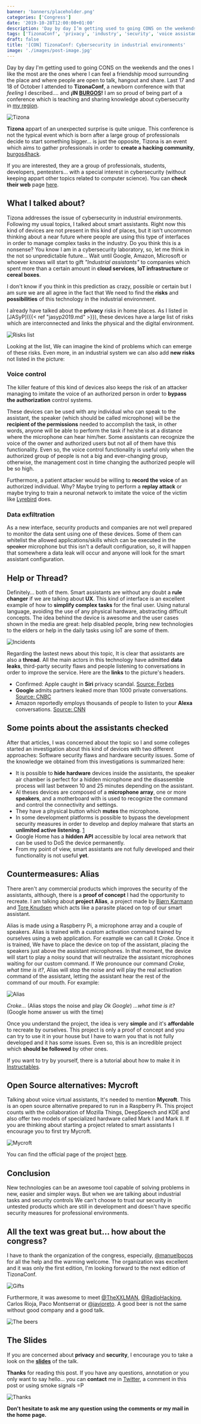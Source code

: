 ```yaml
---
banner: 'banners/placeholder.png'
categories: ['Congress']
date: '2019-10-28T12:00:00+01:00'
description: 'Day by day I’m getting used to going CONS on the weekends and the ones I like the most are the ones where I can feel a friendship mood surrounding the place and where people are open to talk, hangout and share.'
tags: ['TizonaConf', 'privacy', 'industry', 'security', 'voice assistants']
draft: false
title: '[CON] TizonaConf: Cybersecurity in industrial environments'
image: './images/post-image.jpg'
---
```


Day by day I'm getting used to going CONS on the weekends and the ones I like the most are the ones where I can feel a friendship mood surrounding the place and where people are open to talk, hangout and share. Last 17 and 18 of October I attended to **TizonaConf**, a newborn conference with that _feeling_ I described.... and **¡IN [BURGOS](https://es.wikipedia.org/wiki/Burgos)!** I am so proud of being part of a conference which is teaching and sharing knowledge about cybersecurity in [my region](https://en.wikipedia.org/wiki/Castile_and_Le%C3%B3n).

![Tizona](/images/tizona.PNG)

**Tizona** appart of an unexpected surprise is quite unique. This conference is not the typical event which is born after a large group of professionals decide to start something bigger... is just the opposite, Tizona is an event which aims to gather professionals in order to **create a hacking community**, [burgos4hack](http://www.burgos4hack.com).

If you are interested, they are a group of professionals, students, developers, pentesters... with a special interest in cybersecurity (without keeping appart other topics related to computer science). You can **check their web** page [here](http://www.burgos4hack.com).

## What I talked about?

Tizona addresses the issue of cybersecurity in industrial environments. Following my usual topics, I talked about smart assistants. Right now this kind of devices are not present in this kind of places, but it isn't uncommon thinking about a near future where people are using this type of interfaces in order to manage complex tasks in the industry. Do you think this is a nonsense? You know I am in a cybersecurity laboratory, so, let me think in the not so unpredictable future... Wait until Google, Amazon, Microsoft or whoever knows will start to gift _"Industrial assistants"_ to companies which spent more than a certain amount in **cloud services**, **IoT infrastructure** or **cereal boxes**.

I don't know if you think in this prediction as crazy, possible or certain but I am sure we are all agree in the fact that We need to find the **risks** and **possibilities** of this technology in the industrial environment.

I already have talked about the **privacy** risks in home places. As I listed in [JASyP]({{< ref "jasyp2019.md" >}}), these devices have a large list of risks which are interconnected and links the physical and the digital environment.

![Risks list](/images/risks.png)

Looking at the list, We can imagine the kind of problems which can emerge of these risks. Even more, in an industrial system we can also add **new risks** not listed in the picture:

### Voice control

The killer feature of this kind of devices also keeps the risk of an attacker managing to imitate the voice of an authorized person in order to **bypass the authorization** control systems.

These devices can be used with any individual who can speak to the assistant, the speaker (which should be called microphone) will be the **recipient of the permissions** needed to accomplish the task, in other words, anyone will be able to perform the task if he/she is at a distance where the microphone can hear him/her. Some assistants can recognize the voice of the owner and authorized users but not all of them have this functionality. Even so, the voice control functionality is useful only when the authorized group of people is not a big and ever-changing group, otherwise, the management cost in time changing the authorized people will be so high.

Furthermore, a patient attacker would be willing to **record the voice** of an authorized individual. Why? Maybe trying to perform a **replay attack** or maybe trying to train a neuronal network to imitate the voice of the victim like [Lyrebird](https://www.descript.com/lyrebird-ai?source=lyrebird) does.

### Data exfiltration

As a new interface, security products and companies are not well prepared to monitor the data sent using one of these devices. Some of them can whitelist the allowed applications/skills which can be executed in the <strike>speaker</strike> microphone but this isn't a default configuration, so, it will happen that somewhere a data leak will occur and anyone will look for the smart assistant configuration.

## Help or Thread?

Definitely... both of them. Smart assistants are without any doubt a **rule changer** if we are talking about **UX**. This kind of interface is an excellent example of how to **simplify complex tasks** for the final user. Using natural language, avoiding the use of any physical hardware, abstracting difficult concepts. The idea behind the device is awesome and the user cases shown in the media are great: help disabled people, bring new technologies to the elders or help in the daily tasks using IoT are some of them.

![Incidents](/images/incidents.png)

Regarding the lastest news about this topic, It is clear that assistants are also a **thread**. All the main actors in this technology have admitted **data leaks**, third-party security flaws and people listening to conversations in order to improve the service. Here are the **links** to the picture's headers.

- Confirmed: Apple caught in **Siri** privacy scandal. [Source: Forbes](https://www.forbes.com/sites/jeanbaptiste/2019/07/30/confirmed-apple-caught-in-siri-privacy-scandal-let-contractors-listen-to-private-voice-recordings/#7e497cfe7314)
- **Google** admits partners leaked more than 1000 private conversations. [Source: CNBC](https://www.cnbc.com/2019/07/11/google-admits-leaked-private-voice-conversations.html)
- Amazon reportedly employs thousands of people to listen to your **Alexa** conversations. [Source: CNN](https://edition.cnn.com/2019/04/11/tech/amazon-alexa-listening/index.html)

## Some points about the assistants checked

After that articles, I was concerned about the topic so I and some colleges started an investigation about this kind of devices with two different approaches: Software security flaws and hardware security issues. Some of the knowledge we obtained from this investigations is summarized here:

- It is possible to **hide hardware** devices inside the assistants, the speaker air chamber is perfect for a hidden microphone and the disassemble process will last between 10 and 25 minutes depending on the assistant.
- Al theses devices are composed of a **microphone array**, one or more **speakers**, and a motherboard with is used to recognize the command and control the connectivity and settings.
- They have a physical button which **mutes** the microphone.
- In some development platforms is possible to bypass the development security measures in order to develop and deploy malware that starts an **unlimited active listening**. [1](https://www.elladodelmal.com/2019/10/un-phishing-con-cognitive-services.html)
- Google Home has a **hidden API** accessible by local area network that can be used to DoS the device permanently.
- From my point of view, smart assistants are not fully developed and their functionality is not useful **yet**.

## Countermeasures: Alias

There aren't any commercial products which improves the security of the assistants, although, there is a **proof of concept** I had the opportunity to recreate. I am talking about **project Alias**, a project made by [Bjørn Karmann](http://bjoernkarmann.dk/) and [Tore Knudsen](http://www.toreknudsen.dk/) which acts like a parasite placed on top of our smart assistant.

Alias is made using a Raspberry Pi, a microphone array and a couple of speakers. Alias is trained with a custom activation command trained by ourselves using a web application. For example we can call it _Croke_. Once it is trained, We have to place the device on top of the assistant, placing the speakers just above the assistant microphones. In that moment, the device will start to play a noisy sound that will neutralize the assistant microphones waiting for our custom command. If We pronounce our command _Croke, what time is it?_, Alias will stop the noise and will play the real activation command of the assistant, letting the assistant hear the rest of the command of our mouth. For example:

![Alias](/images/alias.png)

_Croke..._ (Alias stops the noise and play _Ok Google_) _...what time is it?_ (Google home answer us with the time)

Once you understand the project, the idea is very **simple** and it's **affordable** to recreate by ourselves. This project is only a proof of concept and you can try to use it in your house but I have to warn you that is not fully developed and it has some issues. Even so, this is an incredible project which **should be followed** by other ones.

If you want to try by yourself, there is a tutorial about how to make it in [Instructables](https://www.instructables.com/id/Project-Alias/).

## Open Source alternatives: Mycroft

Talking about voice virtual assistants, It's needed to mention **Mycroft**. This is an open source alternative prepared to run in a Raspberry Pi. This project counts with the collaboration of Mozilla Things, DeepSpeech and KDE and also offer two models of specialized hardware called Mark I and Mark II. If you are thinking about starting a project related to smart assistants I encourage you to first try Mycroft.

![Mycroft](/images/mycroft.png)

You can find the official page of the project [here](https://mycroft.ai/).

## Conclusion

New technologies can be an awesome tool capable of solving problems in new, easier and simpler ways. But when we are talking about industrial tasks and security controls We can't choose to trust our security in untested products which are still in development and doesn't have specific security measures for professional environments.

## All the text was great but... how about the congress?

I have to thank the organization of the congress, especially, [@manuelbocos](https://twitter.com/manuelbocos) for all the help and the warming welcome. The organization was excellent and it was only the first edition, I'm looking forward to the next edition of TizonaConf.

![Gifts](/images/branding.jpg)

Furthermore, it was awesome to meet [@TheXXLMAN](https://twitter.com/TheXXLMAN), [@RadioHacking](https://twitter.com/RadioHacking), Carlos Rioja, Paco Montserrat or [@javioreto](https://twitter.com/javioreto). A good beer is not the same without good company and a good talk.

![The beers](/images/tizona.jpg)

## The Slides

If you are concerned about **privacy** and **security**, I encourage you to take a look on the [**slides**](https://docs.google.com/presentation/d/1qguUIEktor6wzUed0-gMfRtfOTAUK1QzwtI2StDeZQU/edit?usp=sharing) of the talk.

**Thanks** for reading this post. If you have any questions, annotation or you only want to say hello... you can **contact** me in [Twitter](https://twitter.com/coke727), a comment in this post or using smoke signals =P

![Thanks](/images/thanks.png)

**Don't hesitate to ask me any question using the comments or my mail in the home page.**

